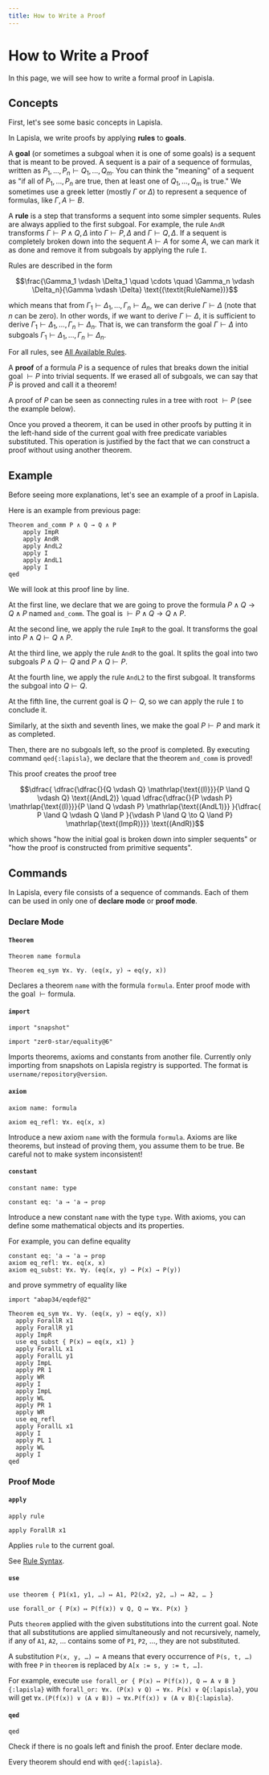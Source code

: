 ```yaml
---
title: How to Write a Proof
---
```


# How to Write a Proof

In this page, we will see how to write a formal proof in Lapisla.

## Concepts

First, let's see some basic concepts in Lapisla.

In Lapisla, we write proofs by applying **rules** to **goals**.

A **goal** (or sometimes a subgoal when it is one of some goals) is a sequent that is meant to be proved. A sequent is a pair of a sequence of formulas, written as $P_1, \ldots, P_n \vdash Q_1, \ldots, Q_m$. You can think the "meaning" of a sequent as "if all of $P_1, \ldots, P_n$ are true, then at least one of $Q_1, \ldots, Q_m$ is true." We sometimes use a greek letter (mostly $\Gamma$ or $\Delta$) to represent a sequence of formulas, like $\Gamma, A \vdash B$.

A **rule** is a step that transforms a sequent into some simpler sequents. Rules are always applied to the first subgoal. For example, the rule `AndR` transforms $\Gamma \vdash P \land Q, \Delta$ into $\Gamma \vdash P, \Delta$ and $\Gamma \vdash Q, \Delta$. If a sequent is completely broken down into the sequent $A \vdash A$ for some $A$, we can mark it as done and remove it from subgoals by applying the rule `I`.

Rules are described in the form

```math
\frac{\Gamma_1 \vdash \Delta_1 \quad \cdots \quad \Gamma_n \vdash \Delta_n}{\Gamma \vdash \Delta} \text{(\textit{RuleName})}
```

which means that from $\Gamma_1 \vdash \Delta_1, \ldots, \Gamma_n \vdash \Delta_n$, we can derive $\Gamma \vdash \Delta$ (note that $n$ can be zero). In other words, if we want to derive $\Gamma \vdash \Delta$, it is sufficient to derive $\Gamma_1 \vdash \Delta_1, \ldots, \Gamma_n \vdash \Delta_n$. That is, we can transform the goal $\Gamma \vdash \Delta$ into subgoals $\Gamma_1 \vdash \Delta_1, \ldots, \Gamma_n \vdash \Delta_n$.

For all rules, see [All Available Rules](/reference/rules).

A **proof** of a formula $P$ is a sequence of rules that breaks down the initial goal $\vdash P$ into trivial sequents. If we erased all of subgoals, we can say that $P$ is proved and call it a theorem!

A proof of $P$ can be seen as connecting rules in a tree with root $\vdash P$ (see the example below).

Once you proved a theorem, it can be used in other proofs by putting it in the left-hand side of the current goal with free predicate variables substituted. This operation is justified by the fact that we can construct a proof without using another theorem.

## Example

Before seeing more explanations, let's see an example of a proof in Lapisla.

Here is an example from previous page:

```lapisla
Theorem and_comm P ∧ Q → Q ∧ P
    apply ImpR
    apply AndR
    apply AndL2
    apply I
    apply AndL1
    apply I
qed
```

We will look at this proof line by line.

At the first line, we declare that we are going to prove the formula $P \land Q \to Q \land P$ named `and_comm`. The goal is $\vdash P \land Q \to Q \land P$.

At the second line, we apply the rule `ImpR` to the goal. It transforms the goal into $P \land Q \vdash Q \land P$.

At the third line, we apply the rule `AndR` to the goal. It splits the goal into two subgoals $P \land Q \vdash Q$ and $P \land Q \vdash P$.

At the fourth line, we apply the rule `AndL2` to the first subgoal. It transforms the subgoal into $Q \vdash Q$.

At the fifth line, the current goal is $Q \vdash Q$, so we can apply the rule `I` to conclude it.

Similarly, at the sixth and seventh lines, we make the goal $P \vdash P$ and mark it as completed.

Then, there are no subgoals left, so the proof is completed. By executing command `qed{:lapisla}`, we declare that the theorem `and_comm` is proved!

This proof creates the proof tree

```math
\dfrac{
  \dfrac{\dfrac{}{Q \vdash Q} \mathrlap{\text{(I)}}}{P \land Q \vdash Q} \text{(AndL2)}
  \quad \dfrac{\dfrac{}{P \vdash P} \mathrlap{\text{(I)}}}{P \land Q \vdash P} \mathrlap{\text{(AndL1)}}
}{\dfrac{ P \land Q \vdash Q \land P }{\vdash P \land Q \to Q \land P} \mathrlap{\text{(ImpR)}}} \text{(AndR)}
```

which shows "how the initial goal is broken down into simpler sequents" or "how the proof is constructed from primitive sequents".

## Commands

In Lapisla, every file consists of a sequence of commands. Each of them can be used in only one of **declare mode** or **proof mode**.

### Declare Mode

#### `Theorem`

```lapisla
Theorem name formula
```

```lapisla filename="example"
Theorem eq_sym ∀x. ∀y. (eq(x, y) → eq(y, x))
```

Declares a theorem `name` with the formula `formula`. Enter proof mode with the goal $\vdash \text{formula}$.

#### `import`

```lapisla
import "snapshot"
```

```lapisla filename="example"
import "zer0-star/equality@6"
```

Imports theorems, axioms and constants from another file. Currently only importing from snapshots on Lapisla registry is supported. The format is `username/repository@version`.

#### `axiom`

```lapisla
axiom name: formula
```

```lapisla filename="example"
axiom eq_refl: ∀x. eq(x, x)
```

Introduce a new axiom `name` with the formula `formula`. Axioms are like theorems, but instead of proving them, you assume them to be true. Be careful not to make system inconsistent!


#### `constant`

```lapisla
constant name: type
```

```lapisla filename="example"
constant eq: 'a → 'a → prop
```

Introduce a new constant `name` with the type `type`. With axioms, you can define some mathematical objects and its properties.

For example, you can define equality

```lapisla filename="abap34/eqdef.l"
constant eq: 'a → 'a → prop
axiom eq_refl: ∀x. eq(x, x)
axiom eq_subst: ∀x. ∀y. (eq(x, y) → P(x) → P(y))
```

and prove symmetry of equality like

```lapisla filename="zer0-star/equality.l"
import "abap34/eqdef@2"

Theorem eq_sym ∀x. ∀y. (eq(x, y) → eq(y, x))
  apply ForallR x1
  apply ForallR y1
  apply ImpR
  use eq_subst { P(x) ↦ eq(x, x1) }
  apply ForallL x1
  apply ForallL y1
  apply ImpL
  apply PR 1
  apply WR
  apply I 
  apply ImpL 
  apply WL
  apply PR 1
  apply WR
  use eq_refl 
  apply ForallL x1 
  apply I 
  apply PL 1
  apply WL
  apply I
qed
```

### Proof Mode

#### `apply`

```lapisla
apply rule
```

```lapisla filename="example"
apply ForallR x1
```

Applies `rule` to the current goal.

See [Rule Syntax](/reference/rules#rule-syntax).

#### `use`

```lapisla
use theorem { P1(x1, y1, …) ↦ A1, P2(x2, y2, …) ↦ A2, … }
```

```lapisla filename="example"
use forall_or { P(x) ↦ P(f(x)) ∨ Q, Q ↦ ∀x. P(x) }
```

Puts `theorem` applied with the given substitutions into the current goal. Note that all substitutions are applied simultaneously and not recursively, namely, if any of `A1`, `A2`, … contains some of `P1`, `P2`, …, they are not substituted.

A substitution `P(x, y, …) ↦ A` means that every occurrence of `P(s, t, …)` with free `P` in `theorem` is replaced by `A[x := s, y := t, …]`.

For example, execute `use forall_or { P(x) ↦ P(f(x)), Q ↦ A ∨ B }{:lapisla}` with `forall_or: ∀x. (P(x) ∨ Q) → ∀x. P(x) ∨ Q{:lapisla}`, you will get `∀x.(P(f(x)) ∨ (A ∨ B)) → ∀x.P(f(x)) ∨ (A ∨ B){:lapisla}`.

#### `qed`

```lapisla
qed
```

Check if there is no goals left and finish the proof. Enter declare mode.

Every theorem should end with `qed{:lapisla}`.